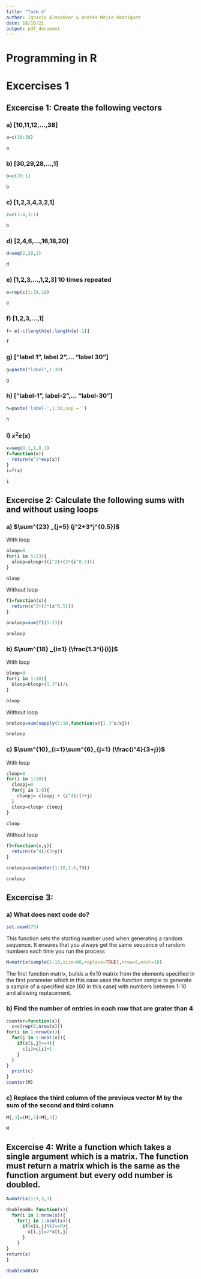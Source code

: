 ```yaml
---
title: "Task 4"
author: Ignacio Almodóvar & Andrés Mejía Rodríguez
date: 18/10/21
output: pdf_document
---
```


# Programming in R
# Excercises 1

## Excercise 1: Create the following vectors

### a) [10,11,12,...,38]

```r
a=c(10:38)
```
```r
a
```


### b) [30,29,28,...,1]
```r
b=c(30:1)
```
```r
b
```
### c) [1,2,3,4,3,2,1]
```r
c=c(1:4,3:1)
```
```r
b
```


### d) [2,4,6,...,16,18,20]
```r
d=seq(2,20,2)
```
```r
d
```
### e) [1,2,3,...,1,2,3] 10 times repeated
```r
e=rep(c(1:3),10)
```
```r
e
```
### f) [1,2,3,...,1]
```r
f= e[-c(length(e),length(e)-1)]
```
```r
f
```
### g) ["label 1", label 2",... "label 30"]
```r
g=paste("label",1:30)
```
```r
g
```
### h) ["label-1", label-2",... "label-30"]
```r

h=paste('label-',1:30,sep ='')
```
```r
h
```
### i) $x^2e(x)$
```r
x=seq(0.1,1,0.1)
f=function(x){
  return(x^2*exp(x))
}
i=f(x)
```
```r
i
```

## Excercise 2: Calculate the following sums with and without using loops

### a) $\sum^{23} _{j=5} (j^2+3*j^{0.5})$

With loop
```r
aloop=0
for(i in 5:23){
  aloop=aloop+((i^2)+(3*(i^0.5)))
}
```
```r
aloop
```

Without loop
```r
f1=function(x){
  return(x^2+(3*(x^0.5)))
}

anoloop=sum(f1(5:23))
```
```r
anoloop
```


### b) $\sum^{18} _{i=1} (\frac{1.3^i}{i})$

With loop
```r
bloop=0
for(i in 1:18){
  bloop=bloop+(1.3^i)/i
}
```
```r
bloop
```

Without loop
```r
bnoloop=sum(sapply(1:18,function(x){1.3^x/x}))
```
```r
bnoloop
```


### c) $\sum^{10}_{i=1}\sum^{6}_{j=1} (\frac{i^4}{3+j})$

With loop
```r
cloop=0
for(i in 1:10){
  cloopj=0
  for(j in 1:6){
    cloopj= cloopj + (i^4)/(3+j)
  }
  cloop=cloop+ cloopj
}
```
```r
cloop
```

Without loop
```r
f3=function(x,y){
  return((x^4)/(3+y))
}

cnoloop=sum(outer(1:10,1:6,f3))
```
```r
cnoloop
```

## Excercise 3: 

### a) What does next code do?
```r
set.seed(75) 
```
This function sets the starting number used when generating a random sequence. It ensures that you always get the same sequence of random numbers each time you run the process


```r
M=matrix(sample(1:10,size=60,replace=TRUE),nrow=6,ncol=10) 
```
The first function matrix, builds a 6x10 matrix from the elements specified in the first parameter which in this case uses the function sample to generate a sample of a specified size (60 in this case) with numbers between 1-10 and allowing replacement.

### b) Find the number of entries in each row that are grater than 4

```r
counter=function(x){
  c=c(rep(0,nrow(x)))
for(i in 1:nrow(x)){
  for(j in 1:ncol(x)){
    if(x[i,j]>=4){
      c[i]=c[i]+1
    }
  }
}
  print(c)
}
counter(M)
```


### c) Replace the third column of the previous vector M by the sum of the second and third column

```r
M[,3]=(M[,2]+M[,3])
```
```r
M
```



## Excercise 4: Write a function which takes a single argument which is a matrix. The function must return a matrix which is the same as the function argument but every odd number is doubled.
```r
A=matrix(1:9,3,3)

doubleodd= function(x){
  for(i in 1:nrow(x)){
    for(j in 1:ncol(x)){
      if(x[i,j]%%2==0){
        x[i,j]=2*x[i,j]
      }
    }
}
return(x)
}

doubleodd(A)
```






